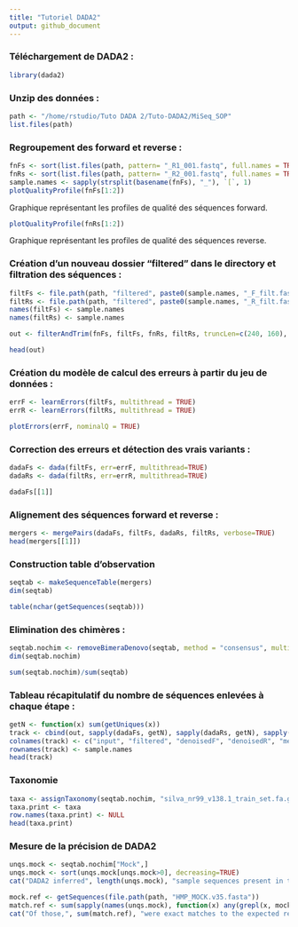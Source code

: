 ```yaml
---
title: "Tutoriel DADA2"
output: github_document
---
```


### Téléchargement de DADA2 :

```r
library(dada2)

```

### Unzip des données :

```r
path <- "/home/rstudio/Tuto DADA 2/Tuto-DADA2/MiSeq_SOP"
list.files(path)
```

### Regroupement des forward et reverse :

```r
fnFs <- sort(list.files(path, pattern= "_R1_001.fastq", full.names = TRUE))
fnRs <- sort(list.files(path, pattern= "_R2_001.fastq", full.names = TRUE))
sample.names <- sapply(strsplit(basename(fnFs), "_"), `[`, 1)
plotQualityProfile(fnFs[1:2])
```

Graphique représentant les profiles de qualité des séquences forward.

```r
plotQualityProfile(fnRs[1:2])
```

Graphique représentant les profiles de qualité des séquences reverse.

### Création d'un nouveau dossier "filtered" dans le directory et filtration des séquences :

```r
filtFs <- file.path(path, "filtered", paste0(sample.names, "_F_filt.fastq.gz"))
filtRs <- file.path(path, "filtered", paste0(sample.names, "_R_filt.fastq.gz"))
names(filtFs) <- sample.names
names(filtRs) <- sample.names

out <- filterAndTrim(fnFs, filtFs, fnRs, filtRs, truncLen=c(240, 160), maxN=0, maxEE=c(2,2), truncQ=2, rm.phix=TRUE, compress = TRUE, multithread = TRUE)

head(out)
```

### Création du modèle de calcul des erreurs à partir du jeu de données :

```r
errF <- learnErrors(filtFs, multithread = TRUE)
errR <- learnErrors(filtRs, multithread = TRUE)

plotErrors(errF, nominalQ = TRUE)
```

### Correction des erreurs et détection des vrais variants :

```r
dadaFs <- dada(filtFs, err=errF, multithread=TRUE)
dadaRs <- dada(filtRs, err=errR, multithread=TRUE)

dadaFs[[1]]
```

### Alignement des séquences forward et reverse :

```r
mergers <- mergePairs(dadaFs, filtFs, dadaRs, filtRs, verbose=TRUE)
head(mergers[[1]])
```

### Construction table d'observation

```r
seqtab <- makeSequenceTable(mergers)
dim(seqtab)
```

```r
table(nchar(getSequences(seqtab)))
```

### Elimination des chimères :

```r
seqtab.nochim <- removeBimeraDenovo(seqtab, method = "consensus", multithread=TRUE, verbose=TRUE)
dim(seqtab.nochim)
```

```r
sum(seqtab.nochim)/sum(seqtab)
```

### Tableau récapitulatif du nombre de séquences enlevées à chaque étape :

```r
getN <- function(x) sum(getUniques(x))
track <- cbind(out, sapply(dadaFs, getN), sapply(dadaRs, getN), sapply(mergers, getN), rowSums(seqtab.nochim))
colnames(track) <- c("input", "filtered", "denoisedF", "denoisedR", "merged", "nonchim")
rownames(track) <- sample.names
head(track)
```
### Taxonomie

```r
taxa <- assignTaxonomy(seqtab.nochim, "silva_nr99_v138.1_train_set.fa.gz", multithread=TRUE)
taxa.print <- taxa
row.names(taxa.print) <- NULL
head(taxa.print)
```
### Mesure de la précision de DADA2

```r
unqs.mock <- seqtab.nochim["Mock",]
unqs.mock <- sort(unqs.mock[unqs.mock>0], decreasing=TRUE)
cat("DADA2 inferred", length(unqs.mock), "sample sequences present in the Mock community.\n")
```

```r
mock.ref <- getSequences(file.path(path, "HMP_MOCK.v35.fasta"))
match.ref <- sum(sapply(names(unqs.mock), function(x) any(grepl(x, mock.ref))))
cat("Of those,", sum(match.ref), "were exact matches to the expected reference sequences.\n")
```

